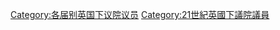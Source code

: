 {{United Kingdom MPs by Parliament header|54}}
[[Category:各届别英国下议院议员|Category:各届别英国下议院议员]]
[[Category:21世紀英國下議院議員|Category:21世紀英國下議院議員]]
